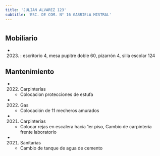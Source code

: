 ```yaml
---
title: 'JULIAN ALVAREZ 123'
subtitle: 'ESC. DE COM. N° 16 GABRIELA MISTRAL'
---
```


#


## Mobiliario

*  (2023) : escritorio 4, mesa pupitre doble 60, pizarrón 4, silla escolar 124 





## Mantenimiento

*  (2022) Carpinterías 
    + Colocacion protecciones de estufa

*  (2022) Gas 
    + Colocación de 11 mecheros amurados

*  (2021) Carpinterías 
    + Colocar rejas en escalera hacia 1er piso, Cambio de carpintería frente laboratorio

*  (2021) Sanitarias 
    + Cambio de tanque de agua de cemento



